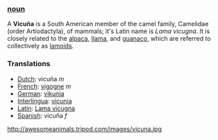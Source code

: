 === [[noun]] ===
A '''Vicuña''' is a South American member of the camel family, Camelidae (order Artiodactyla),  of mammals; it's Latin name is ''Lama vicugna''. It is closely related to the [[alpaca]], [[llama]], and [[guanaco]], which are referred to collectively as [[lamoid|lamoids]].  

===Translations===
*[[Dutch]]: vicuña ''m''
*[[French]]: [[vigogne]] ''m''
*[[German]]: [[vikunja]]
*[[Interlingua]]: [[vicunia]]
*[[Latin]]: [[Lama vicugna]]
*[[Spanish]]: vicuña ''f''

http://awesomeanimals.tripod.com/images/vicuna.jpg